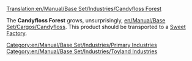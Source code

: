 [[Translation:en/Manual/Base Set/Industries/Candyfloss Forest]]

{{en/Manual/Base Set/Industries/Industries|image=en/CandyflossForest.png.png
|name=Candyfloss Forest
|climates=[[en/Manual/Climates]]
|accepts=Nothing
|produces=[[en/Manual/Base Set/Cargos/Candyfloss]]
|notes=Not present in other [[en/Manual/Climates]].
}}

The '''Candyfloss Forest''' grows, unsurprisingly, [[en/Manual/Base Set/Cargos/Candyfloss]]. This product should be transported to a [[en/Manual/Base Set/Industries/Sweet Factory|Sweet Factory]].

{{en/Manual/Base Set/Industries/Navbox Industries}}

[[Category:en/Manual/Base Set/Industries/Primary Industries]]
[[Category:en/Manual/Base Set/Industries/Toyland Industries]]
